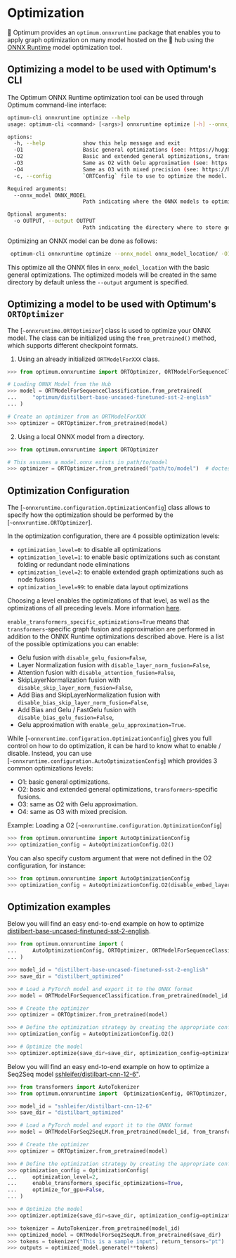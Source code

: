<!--Copyright 2022 The HuggingFace Team. All rights reserved.

Licensed under the Apache License, Version 2.0 (the "License"); you may not use this file except in compliance with
the License. You may obtain a copy of the License at

http://www.apache.org/licenses/LICENSE-2.0

Unless required by applicable law or agreed to in writing, software distributed under the License is distributed on
an "AS IS" BASIS, WITHOUT WARRANTIES OR CONDITIONS OF ANY KIND, either express or implied. See the License for the
specific language governing permissions and limitations under the License.
-->

# Optimization

🤗 Optimum provides an `optimum.onnxruntime` package that enables you to apply graph optimization on many model hosted on the 🤗 hub using the [ONNX Runtime](https://github.com/microsoft/onnxruntime/tree/master/onnxruntime/python/tools/transformers) model optimization tool.


## Optimizing a model to be used with Optimum's CLI

The Optimum ONNX Runtime optimization tool can be used through Optimum command-line interface:

```bash
optimum-cli onnxruntime optimize --help
usage: optimum-cli <command> [<args>] onnxruntime optimize [-h] --onnx_model ONNX_MODEL [-o OUTPUT] (-O1 | -O2 | -O3 | -O4)

options:
  -h, --help            show this help message and exit
  -O1                   Basic general optimizations (see: https://huggingface.co/docs/optimum/onnxruntime/usage_guides/optimization for more details).
  -O2                   Basic and extended general optimizations, transformers-specific fusions (see: https://huggingface.co/docs/optimum/onnxruntime/usage_guides/optimization for more details).
  -O3                   Same as O2 with Gelu approximation (see: https://huggingface.co/docs/optimum/onnxruntime/usage_guides/optimization for more details).
  -O4                   Same as O3 with mixed precision (see: https://huggingface.co/docs/optimum/onnxruntime/usage_guides/optimization for more details).
  -c, --config          `ORTConfig` file to use to optimize the model.

Required arguments:
  --onnx_model ONNX_MODEL
                        Path indicating where the ONNX models to optimize are located.

Optional arguments:
  -o OUTPUT, --output OUTPUT
                        Path indicating the directory where to store generated ONNX model. (defaults to --onnx_model value).
```

Optimizing an ONNX model can be done as follows:

```bash
 optimum-cli onnxruntime optimize --onnx_model onnx_model_location/ -O1
```

This optimize all the ONNX files in `onnx_model_location` with the basic general optimizations. The optimized models will be created in the same directory by default unless the `--output` argument is specified.


## Optimizing a model to be used with Optimum's `ORTOptimizer`

The [`~onnxruntime.ORTOptimizer`] class is used to optimize your ONNX model. The class can be initialized using the `from_pretrained()` method, which supports different checkpoint formats.

1. Using an already initialized `ORTModelForXXX` class.

```python
>>> from optimum.onnxruntime import ORTOptimizer, ORTModelForSequenceClassification

# Loading ONNX Model from the Hub
>>> model = ORTModelForSequenceClassification.from_pretrained(
...     "optimum/distilbert-base-uncased-finetuned-sst-2-english"
... )

# Create an optimizer from an ORTModelForXXX
>>> optimizer = ORTOptimizer.from_pretrained(model)
```

2. Using a local ONNX model from a directory.

```python
>>> from optimum.onnxruntime import ORTOptimizer

# This assumes a model.onnx exists in path/to/model
>>> optimizer = ORTOptimizer.from_pretrained("path/to/model")  # doctest: +SKIP
```

## Optimization Configuration

The [`~onnxruntime.configuration.OptimizationConfig`] class allows to specify how the optimization should be performed by the [`~onnxruntime.ORTOptimizer`].

In the optimization configuration, there are 4 possible optimization levels:
- `optimization_level=0`: to disable all optimizations
- `optimization_level=1`: to enable basic optimizations such as constant folding or redundant node eliminations
- `optimization_level=2`: to enable extended graph optimizations such as node fusions
- `optimization_level=99`: to enable data layout optimizations

Choosing a level enables the optimizations of that level, as well as the optimizations of all preceding levels.
More information [here](https://onnxruntime.ai/docs/performance/graph-optimizations.html).

`enable_transformers_specific_optimizations=True` means that `transformers`-specific graph fusion and approximation are performed in addition to the ONNX Runtime optimizations described above.
Here is a list of the possible optimizations you can enable:
- Gelu fusion with `disable_gelu_fusion=False`,
- Layer Normalization fusion with `disable_layer_norm_fusion=False`,
- Attention fusion with `disable_attention_fusion=False`,
- SkipLayerNormalization fusion with `disable_skip_layer_norm_fusion=False`,
- Add Bias and SkipLayerNormalization fusion with `disable_bias_skip_layer_norm_fusion=False`,
- Add Bias and Gelu / FastGelu fusion with `disable_bias_gelu_fusion=False`,
- Gelu approximation with `enable_gelu_approximation=True`.

While [`~onnxruntime.configuration.OptimizationConfig`] gives you full control on how to do optimization, it can be hard to know what to enable / disable. Instead, you can use [`~onnxruntime.configuration.AutoOptimizationConfig`] which provides 3 common optimizations levels:
- O1: basic general optimizations.
- O2: basic and extended general optimizations, `transformers`-specific fusions.
- O3: same as O2 with Gelu approximation.
- O4: same as O3 with mixed precision.

Example: Loading a O2 [`~onnxruntime.configuration.OptimizationConfig`]

```python
>>> from optimum.onnxruntime import AutoOptimizationConfig
>>> optimization_config = AutoOptimizationConfig.O2()
```

You can also specify custom argument that were not defined in the O2 configuration, for instance:

```python
>>> from optimum.onnxruntime import AutoOptimizationConfig
>>> optimization_config = AutoOptimizationConfig.O2(disable_embed_layer_norm_fusion=False)
```


## Optimization examples

Below you will find an easy end-to-end example on how to optimize [distilbert-base-uncased-finetuned-sst-2-english](https://huggingface.co/distilbert-base-uncased-finetuned-sst-2-english).

```python
>>> from optimum.onnxruntime import (
...     AutoOptimizationConfig, ORTOptimizer, ORTModelForSequenceClassification
... )

>>> model_id = "distilbert-base-uncased-finetuned-sst-2-english"
>>> save_dir = "distilbert_optimized"

>>> # Load a PyTorch model and export it to the ONNX format
>>> model = ORTModelForSequenceClassification.from_pretrained(model_id, from_transformers=True)

>>> # Create the optimizer
>>> optimizer = ORTOptimizer.from_pretrained(model)

>>> # Define the optimization strategy by creating the appropriate configuration
>>> optimization_config = AutoOptimizationConfig.O2()

>>> # Optimize the model
>>> optimizer.optimize(save_dir=save_dir, optimization_config=optimization_config)  # doctest: +IGNORE_RESULT
```


Below you will find an easy end-to-end example on how to optimize a Seq2Seq model [sshleifer/distilbart-cnn-12-6"](https://huggingface.co/sshleifer/distilbart-cnn-12-6).

```python
>>> from transformers import AutoTokenizer
>>> from optimum.onnxruntime import  OptimizationConfig, ORTOptimizer, ORTModelForSeq2SeqLM

>>> model_id = "sshleifer/distilbart-cnn-12-6"
>>> save_dir = "distilbart_optimized"

>>> # Load a PyTorch model and export it to the ONNX format
>>> model = ORTModelForSeq2SeqLM.from_pretrained(model_id, from_transformers=True)

>>> # Create the optimizer
>>> optimizer = ORTOptimizer.from_pretrained(model)

>>> # Define the optimization strategy by creating the appropriate configuration
>>> optimization_config = OptimizationConfig(
...     optimization_level=2,
...     enable_transformers_specific_optimizations=True,
...     optimize_for_gpu=False,
... )

>>> # Optimize the model
>>> optimizer.optimize(save_dir=save_dir, optimization_config=optimization_config)  # doctest: +IGNORE_RESULT

>>> tokenizer = AutoTokenizer.from_pretrained(model_id)
>>> optimized_model = ORTModelForSeq2SeqLM.from_pretrained(save_dir)
>>> tokens = tokenizer("This is a sample input", return_tensors="pt")
>>> outputs = optimized_model.generate(**tokens)
```
